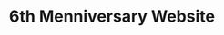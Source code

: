 ---
title: "6th Menniversary Website"
publishedAt: "2025-04-22"
summary: "เว็บไซต์ที่ทำให้แฟนในวันครบรอบ 6 เดือน ใช้ Next.JS / Tailwind CSS / Swiper"
images:
    - "/images/projects/website/6-months.png"
link: "https://6-months.jittiphat.space/"
links: "https://github.com/Jittiphatz/6-months-menniversary"

---